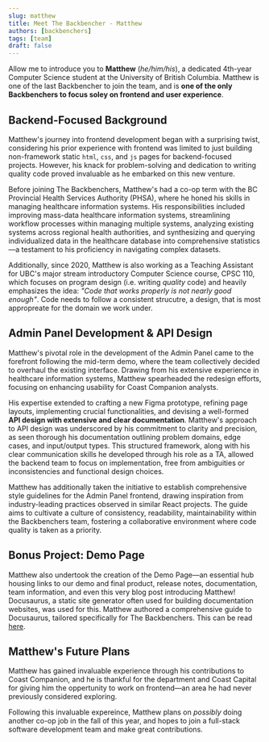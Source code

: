 ```yaml
---
slug: matthew
title: Meet The Backbencher - Matthew
authors: [backbenchers]
tags: [team]
draft: false
---
```


Allow me to introduce you to **Matthew** (*he/him/his*), a dedicated 4th-year Computer Science student at the University of British Columbia. Matthew is one of the last Backbencher to join the team, and is **one of the only Backbenchers to focus soley on frontend and user experience**.

## Backend-Focused Background

Matthew's journey into frontend development began with a surprising twist, considering his prior experience with frontend was limited to just building non-framework static `html`, `css`, and `js` pages for backend-focused projects. However, his knack for problem-solving and dedication to writing quality code proved invaluable as he embarked on this new venture.

Before joining The Backbenchers, Matthew's had a co-op term with the BC Provincial Health Services Authority (PHSA), where he honed his skills in managing healthcare information systems. His responsibilities included improving mass-data healthcare information systems, streamlining workflow processes within managing multiple systems, analyzing existing systems across regional health authorities, and synthesizing and querying individualized data in the healthcare database into comprehensive statistics—a testament to his proficiency in navigating complex datasets.

Additionally, since 2020, Matthew is also working as a Teaching Assistant for UBC's major stream introductory Computer Science course, CPSC 110, which focuses on program design (i.e. writing *quality* code) and heavily emphasizes the idea: *"Code that works properly is not nearly good enough"*. Code needs to follow a consistent strucutre, a design, that is most appropreate for the domain we work under.

## Admin Panel Development & API Design

Matthew's pivotal role in the development of the Admin Panel came to the forefront following the mid-term demo, where the team collectively decided to overhaul the existing interface. Drawing from his extensive experience in healthcare information systems, Matthew spearheaded the redesign efforts, focusing on enhancing usability for Coast Companion analysts.

His expertise extended to crafting a new Figma prototype, refining page layouts, implementing crucial functionalities, and devising a well-formed **API design with extensive and clear documentation**. Matthew's approach to API design was underscored by his commitment to clarity and precision, as seen thorough his documentation outlining problem domains, edge cases, and input/output types. This structured framework, along with his clear communication skills he developed through his role as a TA, allowed the backend team to focus on implementation, free from ambiguities or inconsistencies and functional design choices.

Matthew has additionally taken the initiative to establish comprehensive style guidelines for the Admin Panel frontend, drawing inspiration from industry-leading practices observed in similar React projects. The guide aims to cultivate a culture of consistency, readability, maintainability within the Backbenchers team, fostering a collaborative environment where code quality is taken as a priority.

## Bonus Project: Demo Page
Matthew also undertook the creation of the Demo Page—an essential hub housing links to our demo and final product, release notes, documentation, team information, and even this very blog post introducing Matthew! Docusaurus, a static site generator often used for building documentation websites, was used for this. Matthew authored a comprehensive guide to Docusaurus, tailored specifically for The Backbenchers. This can be read [here](/CoastCompanionDemo/guide/).

## Matthew's Future Plans
Matthew has gained invaluable experience through his contributions to Coast Companion, and he is thankful for the department and Coast Capital for giving him the oppertunity to work on frontend—an area he had never previously considered exploring.

Following this invaluable expereince, Matthew plans on *possibly* doing another co-op job in the fall of this year, and hopes to join a full-stack software development team and make great contributions.